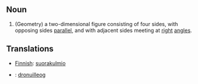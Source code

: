 ==Noun==
# (Geometry) a two-dimensional figure consisting of four sides, with opposing sides [[parallel]], and with adjacent sides meeting at [[right]] [[angle]]s.

==Translations==

*[[Finnish]]: [[suorakulmio]]
*{{ga}}: [[dronuilleog]]